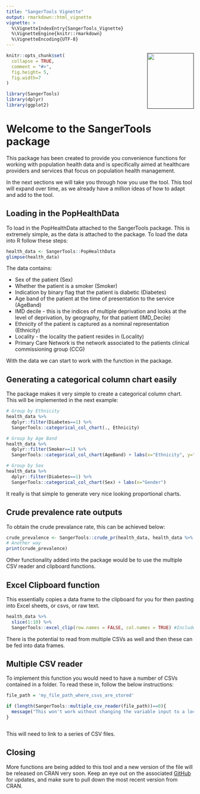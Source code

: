 ```yaml
---
title: "SangerTools Vignette"
output: rmarkdown::html_vignette
vignette: >
  %\VignetteIndexEntry{SangerTools_Vignette}
  %\VignetteEngine{knitr::rmarkdown}
  %\VignetteEncoding{UTF-8}
---
```


<p><a href=""><img src = "figures/sangertoolshex.png" width = "125px" height = "150px" align="right"></a></p>

```r
knitr::opts_chunk$set(
  collapse = TRUE,
  comment = "#>",
  fig.height= 5, 
  fig.width=7
)
```




```r
library(SangerTools)
library(dplyr)
library(ggplot2)
```


# Welcome to the SangerTools package

This package has been created to provide you convenience functions for working with population health data and is specifically aimed at healthcare providers and services that focus on population health management. 

In the next sections we will take you through how you use the tool. This tool will expand over time, as we already have a million ideas of how to adapt and add to the tool. 

## Loading in the PopHealthData

To load in the PopHealthData attached to the SangerTools package. This is extremely simple, as the data is attached to the package. To load the data into R follow these steps:

```r
health_data <- SangerTools::PopHealthData
glimpse(health_data)
```

The data contains:

- Sex of the patient (Sex)
- Whether the patient is a smoker (Smoker)
- Indication by binary flag that the patient is diabetic (Diabetes)
- Age band of the patient at the time of presentation to the service (AgeBand)
- IMD decile - this is the indices of multiple deprivation and looks at the level of deprivation, by geography, for that patient (IMD_Decile)
- Ethnicity of the patient is captured as a nominal representation (Ethnicity)
- Locality - the locality the patient resides in (Locality)
- Primary Care Network is the network associated to the patients clinical commissioning group (CCG)


With the data we can start to work with the function in the package.

## Generating a categorical column chart easily

The package makes it very simple to create a categorical column chart. This will be implemented in the next example:

```r
# Group by Ethnicity
health_data %>% 
  dplyr::filter(Diabetes==1) %>% 
  SangerTools::categorical_col_chart(., Ethnicity)

# Group by Age Band
health_data %>% 
  dplyr::filter(Smoker==1) %>% 
  SangerTools::categorical_col_chart(AgeBand) + labs(x="Ethnicity", y="Patient Number")

# Group by Sex
health_data %>% 
  dplyr::filter(Diabetes==1) %>% 
  SangerTools::categorical_col_chart(Sex) + labs(x="Gender")
```

It really is that simple to generate very nice looking proportional charts. 

## Crude prevalence rate outputs

To obtain the crude prevalance rate, this can be achieved below:

```r
crude_prevalence <- SangerTools::crude_pr(health_data, health_data %>% dplyr::filter(Diabetes==1), Locality)
# Another way
print(crude_prevalence)

```

Other functionality added into the package would be to use the multiple CSV reader and clipboard functions.

## Excel Clipboard function

This essentially copies a data frame to the clipboard for you for then pasting into Excel sheets, or csvs, or raw text.

```r
health_data %>%
  slice(1:10) %>%
  SangerTools::excel_clip(row.names = FALSE, col.names = TRUE) #Include column names

```

There is the potential to read from multiple CSVs as well and then these can be fed into data frames.


## Multiple CSV reader

To implement this function you would need to have a number of CSVs contained in a folder. To read these in, follow the below instructions:

```r
file_path = 'my_file_path_where_csvs_are_stored'

if (length(SangerTools::multiple_csv_reader(file_path))==0){
  message("This won't work without changing the variable input to a local file path with CSVs in")
}



```

This will need to link to a series of CSV files. 


## Closing 

More functions are being added to this tool and a new version of the file will be released on CRAN very soon. Keep an eye out on the associated [GitHub](https://github.com/ald0405/SangerTools) for updates, and make sure to pull down the most recent version from CRAN. 

